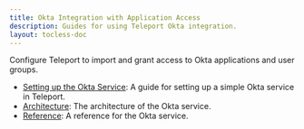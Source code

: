 ```yaml
---
title: Okta Integration with Application Access
description: Guides for using Teleport Okta integration.
layout: tocless-doc
---
```


Configure Teleport to import and grant access to Okta applications and user groups.

- [Setting up the Okta Service](./okta/guide.mdx): A guide for setting up a simple Okta service in Teleport.
- [Architecture](./okta/architecture.mdx): The architecture of the Okta service.
- [Reference](./okta/reference.mdx): A reference for the Okta service.
